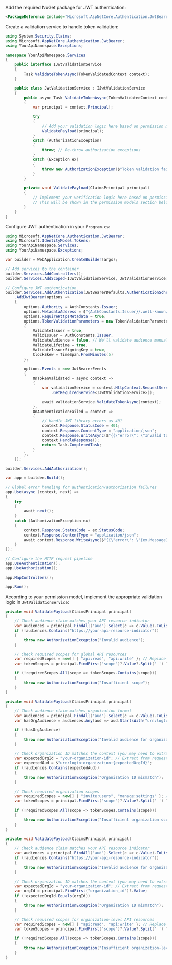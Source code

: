 
Add the required NuGet package for JWT authentication:

```xml
<PackageReference Include="Microsoft.AspNetCore.Authentication.JwtBearer" Version="8.0.0" />
```

Create a validation service to handle token validation:

```csharp title="JwtValidationService.cs"
using System.Security.Claims;
using Microsoft.AspNetCore.Authentication.JwtBearer;
using YourApiNamespace.Exceptions;

namespace YourApiNamespace.Services
{
    public interface IJwtValidationService
    {
        Task ValidateTokenAsync(TokenValidatedContext context);
    }

    public class JwtValidationService : IJwtValidationService
    {
        public async Task ValidateTokenAsync(TokenValidatedContext context)
        {
            var principal = context.Principal!;

            try
            {
                // Add your validation logic here based on permission model
                ValidatePayload(principal);
            }
            catch (AuthorizationException)
            {
                throw; // Re-throw authorization exceptions
            }
            catch (Exception ex)
            {
                throw new AuthorizationException($"Token validation failed: {ex.Message}", 401);
            }
        }

        private void ValidatePayload(ClaimsPrincipal principal)
        {
            // Implement your verification logic here based on permission model
            // This will be shown in the permission models section below
        }
    }
}
```

Configure JWT authentication in your `Program.cs`:

```csharp title="Program.cs"
using Microsoft.AspNetCore.Authentication.JwtBearer;
using Microsoft.IdentityModel.Tokens;
using YourApiNamespace.Services;
using YourApiNamespace.Exceptions;

var builder = WebApplication.CreateBuilder(args);

// Add services to the container
builder.Services.AddControllers();
builder.Services.AddScoped<IJwtValidationService, JwtValidationService>();

// Configure JWT authentication
builder.Services.AddAuthentication(JwtBearerDefaults.AuthenticationScheme)
    .AddJwtBearer(options =>
    {
        options.Authority = AuthConstants.Issuer;
        options.MetadataAddress = $"{AuthConstants.Issuer}/.well-known/openid-configuration";
        options.RequireHttpsMetadata = true;
        options.TokenValidationParameters = new TokenValidationParameters
        {
            ValidateIssuer = true,
            ValidIssuer = AuthConstants.Issuer,
            ValidateAudience = false, // We'll validate audience manually based on permission model
            ValidateLifetime = true,
            ValidateIssuerSigningKey = true,
            ClockSkew = TimeSpan.FromMinutes(5)
        };

        options.Events = new JwtBearerEvents
        {
            OnTokenValidated = async context =>
            {
                var validationService = context.HttpContext.RequestServices
                    .GetRequiredService<IJwtValidationService>();

                await validationService.ValidateTokenAsync(context);
            },
            OnAuthenticationFailed = context =>
            {
                // Handle JWT library errors as 401
                context.Response.StatusCode = 401;
                context.Response.ContentType = "application/json";
                context.Response.WriteAsync($"{{\"error\": \"Invalid token\"}}");
                context.HandleResponse();
                return Task.CompletedTask;
            }
        };
    });

builder.Services.AddAuthorization();

var app = builder.Build();

// Global error handling for authentication/authorization failures
app.Use(async (context, next) =>
{
    try
    {
        await next();
    }
    catch (AuthorizationException ex)
    {
        context.Response.StatusCode = ex.StatusCode;
        context.Response.ContentType = "application/json";
        await context.Response.WriteAsync($"{{\"error\": \"{ex.Message}\"}}");
    }
});

// Configure the HTTP request pipeline
app.UseAuthentication();
app.UseAuthorization();

app.MapControllers();

app.Run();
```

According to your permission model, implement the appropriate validation logic in `JwtValidationService`:

<Tabs groupId="permission-models">
<TabItem value="global-api-resources" label="Global API resources">

```csharp title="JwtValidationService.cs"
private void ValidatePayload(ClaimsPrincipal principal)
{
    // Check audience claim matches your API resource indicator
    var audiences = principal.FindAll("aud").Select(c => c.Value).ToList();
    if (!audiences.Contains("https://your-api-resource-indicator"))
    {
        throw new AuthorizationException("Invalid audience");
    }

    // Check required scopes for global API resources
    var requiredScopes = new[] { "api:read", "api:write" }; // Replace with your actual required scopes
    var tokenScopes = principal.FindFirst("scope")?.Value?.Split(' ') ?? Array.Empty<string>();

    if (!requiredScopes.All(scope => tokenScopes.Contains(scope)))
    {
        throw new AuthorizationException("Insufficient scope");
    }
}
```

</TabItem>
<TabItem value="organization-permissions" label="Organization (non-API) permissions">

```csharp title="JwtValidationService.cs"
private void ValidatePayload(ClaimsPrincipal principal)
{
    // Check audience claim matches organization format
    var audiences = principal.FindAll("aud").Select(c => c.Value).ToList();
    var hasOrgAudience = audiences.Any(aud => aud.StartsWith("urn:logto:organization:"));

    if (!hasOrgAudience)
    {
        throw new AuthorizationException("Invalid audience for organization permissions");
    }

    // Check organization ID matches the context (you may need to extract this from request context)
    var expectedOrgId = "your-organization-id"; // Extract from request context
    var expectedAud = $"urn:logto:organization:{expectedOrgId}";
    if (!audiences.Contains(expectedAud))
    {
        throw new AuthorizationException("Organization ID mismatch");
    }

    // Check required organization scopes
    var requiredScopes = new[] { "invite:users", "manage:settings" }; // Replace with your actual required scopes
    var tokenScopes = principal.FindFirst("scope")?.Value?.Split(' ') ?? Array.Empty<string>();

    if (!requiredScopes.All(scope => tokenScopes.Contains(scope)))
    {
        throw new AuthorizationException("Insufficient organization scope");
    }
}
```

</TabItem>
<TabItem value="organization-level-api-resources" label="Organization-level API resources">

```csharp title="JwtValidationService.cs"
private void ValidatePayload(ClaimsPrincipal principal)
{
    // Check audience claim matches your API resource indicator
    var audiences = principal.FindAll("aud").Select(c => c.Value).ToList();
    if (!audiences.Contains("https://your-api-resource-indicator"))
    {
        throw new AuthorizationException("Invalid audience for organization-level API resources");
    }

    // Check organization ID matches the context (you may need to extract this from request context)
    var expectedOrgId = "your-organization-id"; // Extract from request context
    var orgId = principal.FindFirst("organization_id")?.Value;
    if (!expectedOrgId.Equals(orgId))
    {
        throw new AuthorizationException("Organization ID mismatch");
    }

    // Check required scopes for organization-level API resources
    var requiredScopes = new[] { "api:read", "api:write" }; // Replace with your actual required scopes
    var tokenScopes = principal.FindFirst("scope")?.Value?.Split(' ') ?? Array.Empty<string>();

    if (!requiredScopes.All(scope => tokenScopes.Contains(scope)))
    {
        throw new AuthorizationException("Insufficient organization-level API scopes");
    }
}
```

</TabItem>
</Tabs>
